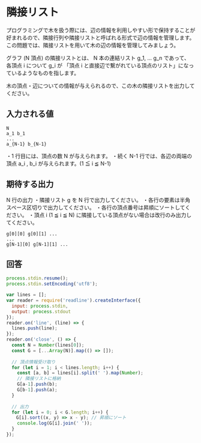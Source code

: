 # 隣接リスト

プログラミングで木を扱う際には、辺の情報を利用しやすい形で保持することが好まれるので、隣接行列や隣接リストと呼ばれる形式で辺の情報を管理します。
この問題では、隣接リストを用いて木の辺の情報を管理してみましょう。

グラフ (N 頂点) の隣接リストとは、 N 本の連結リスト g_1, ... g_n であって、 各頂点 i について g_i が 「頂点 i と直接辺で繋がれている頂点のリスト」になっているようなものを指します。

木の頂点・辺についての情報が与えられるので、この木の隣接リストを出力してください。

## 入力される値
```
N
a_1 b_1
...
a_{N-1} b_{N-1}
```

・1 行目には、頂点の数 N が与えられます。
・続く N-1 行では、各辺の両端の頂点 a_i , b_i が与えられます。(1 ≦ i ≦ N-1)


## 期待する出力
N 行の出力
・隣接リスト g を N 行で出力してください。
・各行の要素は半角スペース区切りで出力してください。
・各行の頂点番号は昇順にソートしてください。
・頂点 i (1 ≦ i ≦ N) に隣接している頂点がない場合は改行のみ出力してください。

```
g[0][0] g[0][1] ...
...
g[N-1][0] g[N-1][1] ...
```

## 回答
```js filename="昇順ソートすることを忘れない"
process.stdin.resume();
process.stdin.setEncoding('utf8');

var lines = [];
var reader = require('readline').createInterface({
  input: process.stdin,
  output: process.stdout
});
reader.on('line', (line) => {
  lines.push(line);
});
reader.on('close', () => {
  const N = Number(lines[0]);
  const G = [...Array(N)].map(() => []);
  
  // 頂点情報受け取り
  for (let i = 1; i < lines.length; i++) {
    const [a, b] = lines[i].split(' ').map(Number);
    // 隣接リストに格納
    G[a-1].push(b);
    G[b-1].push(a);
  }
  
  // 出力
  for (let i = 0; i < G.length; i++) {
  　G[i].sort((x, y) => x - y); // 昇順にソート
    console.log(G[i].join(' '));
  }
});
```